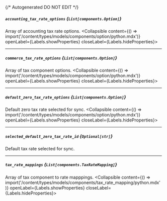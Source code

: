 {/* Autogenerated DO NOT EDIT  */}

##### `accounting_tax_rate_options` *{`List[components.Option]`}*
Array of accounting tax rate options.
<Collapsible content={() => import('/content/types/models/components/option/python.mdx')} openLabel={Labels.showProperties} closeLabel={Labels.hideProperties}>
</Collapsible>

---
##### `commerce_tax_rate_options` *{`List[components.Option]`}*
Array of tax component options.
<Collapsible content={() => import('/content/types/models/components/option/python.mdx')} openLabel={Labels.showProperties} closeLabel={Labels.hideProperties}>
</Collapsible>

---
##### `default_zero_tax_rate_options` *{`List[components.Option]`}*
Default zero tax rate selected for sync.
<Collapsible content={() => import('/content/types/models/components/option/python.mdx')} openLabel={Labels.showProperties} closeLabel={Labels.hideProperties}>
</Collapsible>

---
##### `selected_default_zero_tax_rate_id` *{`Optional[str]`}*
Default tax rate selected for sync.

---
##### `tax_rate_mappings` *{`List[components.TaxRateMapping]`}*
Array of tax component to rate mapppings.
<Collapsible content={() => import('/content/types/models/components/tax_rate_mapping/python.mdx')} openLabel={Labels.showProperties} closeLabel={Labels.hideProperties}>
</Collapsible>


